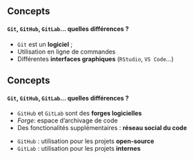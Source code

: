 ## Concepts {auto-animate=true}

#### `Git`, `GitHub`, `GitLab`... quelles différences ?

:::{.incremental}
- `Git` est un **logiciel** ;
- Utilisation en ligne de commandes
- Différentes [__interfaces graphiques__]{.blue2} (`RStudio`, `VS Code`...)
:::

## Concepts {auto-animate=true}

#### `Git`, `GitHub`, `GitLab`... quelles différences ?


:::{.incremental}
- `GitHub` et `GitLab` sont des **forges logicielles**
- _Forge_: espace d'archivage de code
- Des fonctionalités supplémentaires : __réseau social du code__
:::

:::{.callout-tip}

- `GitHub` : utilisation pour les projets **open-source**
- `GitLab` : utilisation pour les projets **internes**

:::
